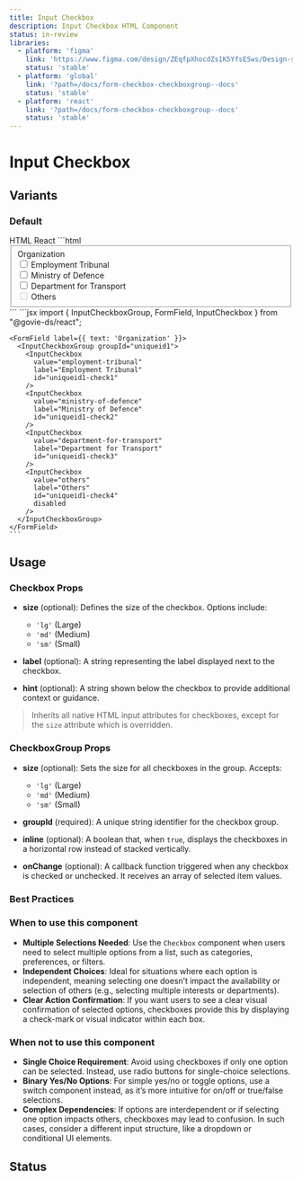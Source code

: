 ```yaml
---
title: Input Checkbox
description: Input Checkbox HTML Component
status: in-review
libraries:
  - platform: 'figma'
    link: 'https://www.figma.com/design/ZEqfpXhocdZs1K5YfsE5ws/Design-system?node-id=5205-2026&t=sOPBcSILxOa8Sc8a-4'
    status: 'stable'
  - platform: 'global'
    link: '?path=/docs/form-checkbox-checkboxgroup--docs'
    status: 'stable'
  - platform: 'react'
    link: '?path=/docs/form-checkbox-checkboxgroup--docs'
    status: 'stable'
---
```


# Input Checkbox

## Variants

### Default

<ComponentContainer>
  <FormField label={{ text: 'Organization' }}>
    <InputCheckboxGroup groupId="uniqueid1">
      <InputCheckbox
        value="employment-tribunal"
        label="Employment Tribunal"
        id="uniqueid1-check1"
      />
      <InputCheckbox
        value="ministry-of-defence"
        label="Ministry of Defence"
        id="uniqueid1-check2"
      />
      <InputCheckbox
        value="department-for-transport"
        label="Department for Transport"
        id="uniqueid1-check3"
      />
      <InputCheckbox
        value="others"
        label="Others"
        id="uniqueid1-check4"
        disabled
      />
    </InputCheckboxGroup>
  </FormField>
</ComponentContainer>

<Tabs id="tab3">
  <TabList>
    <TabItem value="tab31" checked>HTML</TabItem>
    <TabItem value="tab33">React</TabItem>
  </TabList>
  <TabPanel value="tab31">
  ```html
  <fieldset data-module="gieds-checkboxes">
    <label class="gi-text-md gi-label gi-mb-2">Organization</label>
      <div class="gi-input-group-container">
        <div class="gi-input-group-options-container">
          <div class="gi-input-group-options-stacked">
            <div class="gi-input-checkbox-container">
              <input type="checkbox" id="UniqueID-check1" class="gi-input-checkbox-medium" aria-labelledby="UniqueID-check1-label" name="UniqueID" value="employment-tribunal">
              <label id="UniqueID-check1-label" for="UniqueID-check1">Employment Tribunal</label>
            </div>
            <div class="gi-input-checkbox-container">
              <input type="checkbox" id="UniqueID-check2" class="gi-input-checkbox-medium" aria-labelledby="UniqueID-check2-label" name="UniqueID" value="ministry-of-defence">
              <label id="UniqueID-check2-label" for="UniqueID-check2">Ministry of Defence</label>
            </div>
            <div class="gi-input-checkbox-container">
              <input type="checkbox" id="UniqueID-check3" class="gi-input-checkbox-medium" aria-labelledby="UniqueID-check3-label" name="UniqueID" value="department-for-transport">
              <label id="UniqueID-check3-label" for="UniqueID-check3">Department for Transport</label>
            </div>
            <div class="gi-input-checkbox-container">
              <input type="checkbox" id="UniqueID-check4" class="gi-input-checkbox-medium" aria-labelledby="UniqueID-check4-label" disabled="" name="UniqueID" value="others">
              <label id="UniqueID-check4-label" for="UniqueID-check4">Others</label>
            </div>
          </div>
        </div>
      </div>
  </fieldset>
  ```
  </TabPanel>
  <TabPanel value="tab33">
    ```jsx
    import { InputCheckboxGroup, FormField, InputCheckbox } from "@govie-ds/react";
      
    <FormField label={{ text: 'Organization' }}>
      <InputCheckboxGroup groupId="uniqueid1">
        <InputCheckbox
          value="employment-tribunal"
          label="Employment Tribunal"
          id="uniqueid1-check1"
        />
        <InputCheckbox
          value="ministry-of-defence"
          label="Ministry of Defence"
          id="uniqueid1-check2"
        />
        <InputCheckbox
          value="department-for-transport"
          label="Department for Transport"
          id="uniqueid1-check3"
        />
        <InputCheckbox
          value="others"
          label="Others"
          id="uniqueid1-check4"
          disabled
        />
      </InputCheckboxGroup>
    </FormField>
    ```
  </TabPanel>
</Tabs>

## Usage

### Checkbox Props

- **size** (optional): Defines the size of the checkbox. Options include:

  - `'lg'` (Large)
  - `'md'` (Medium)
  - `'sm'` (Small)

- **label** (optional): A string representing the label displayed next to the checkbox.

- **hint** (optional): A string shown below the checkbox to provide additional context or guidance.

> Inherits all native HTML input attributes for checkboxes, except for the `size` attribute which is overridden.

### CheckboxGroup Props

- **size** (optional): Sets the size for all checkboxes in the group. Accepts:

  - `'lg'` (Large)
  - `'md'` (Medium)
  - `'sm'` (Small)

- **groupId** (required): A unique string identifier for the checkbox group.

- **inline** (optional): A boolean that, when `true`, displays the checkboxes in a horizontal row instead of stacked vertically.

- **onChange** (optional): A callback function triggered when any checkbox is checked or unchecked. It receives an array of selected item values.

### Best Practices

### When to use this component

- **Multiple Selections Needed**: Use the `Checkbox` component when users need to select multiple options from a list, such as categories, preferences, or filters.
- **Independent Choices**: Ideal for situations where each option is independent, meaning selecting one doesn’t impact the availability or selection of others (e.g., selecting multiple interests or departments).
- **Clear Action Confirmation**: If you want users to see a clear visual confirmation of selected options, checkboxes provide this by displaying a check-mark or visual indicator within each box.

### When not to use this component

- **Single Choice Requirement**: Avoid using checkboxes if only one option can be selected. Instead, use radio buttons for single-choice selections.
- **Binary Yes/No Options**: For simple yes/no or toggle options, use a switch component instead, as it’s more intuitive for on/off or true/false selections.
- **Complex Dependencies**: If options are interdependent or if selecting one option impacts others, checkboxes may lead to confusion. In such cases, consider a different input structure, like a dropdown or conditional UI elements.

## Status

<ComponentStatusBlock componentId="input-checkbox" />
